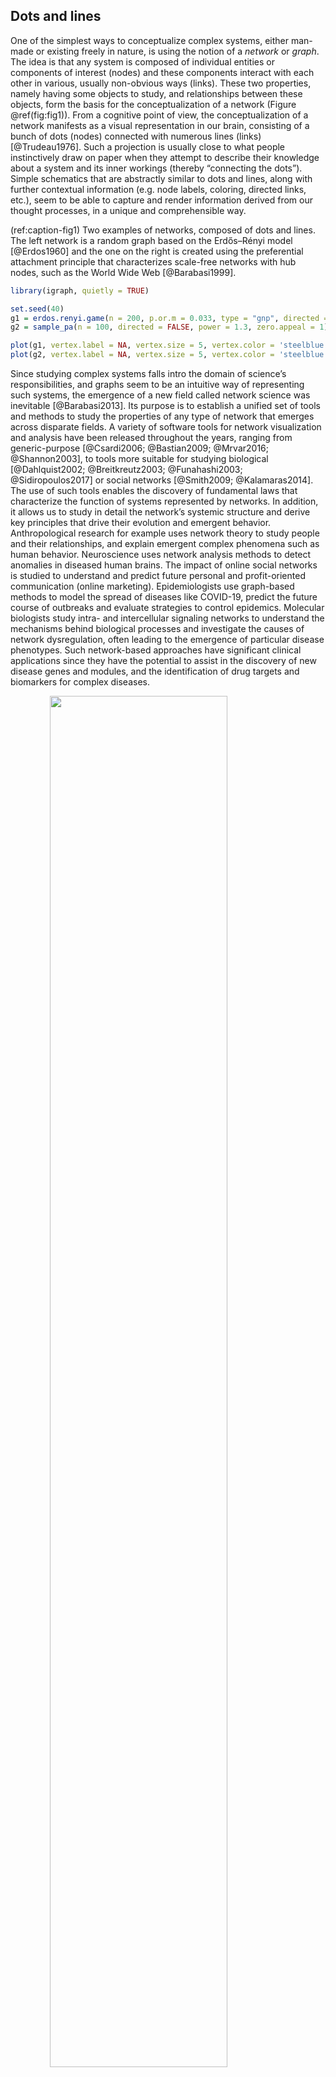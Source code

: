 ## Dots and lines {-}

One of the simplest ways to conceptualize complex systems, either man-made or existing freely in nature, is using the notion of a *network* or *graph*.
The idea is that any system is composed of individual entities or components of interest (nodes) and these components interact with each other in various, usually non-obvious ways (links).
These two properties, namely having some objects to study, and relationships between these objects, form the basis for the conceptualization of a network (Figure \@ref(fig:fig1)).
From a cognitive point of view, the conceptualization of a network manifests as a visual representation in our brain, consisting of a bunch of dots (nodes) connected with numerous lines (links) [@Trudeau1976].
Such a projection is usually close to what people instinctively draw on paper when they attempt to describe their knowledge about a system and its inner workings (thereby "connecting the dots").
Simple schematics that are abstractly similar to dots and lines, along with further contextual information (e.g. node labels, coloring, directed links, etc.), seem to be able to capture and render information derived from our thought processes, in a unique and comprehensible way.

(ref:caption-fig1) Two examples of networks, composed of dots and lines. The left network is a random graph based on the Erdős–Rényi model [@Erdos1960] and the one on the right is created using the preferential attachment principle that characterizes scale-free networks with hub nodes, such as the World Wide Web [@Barabasi1999].

```r
library(igraph, quietly = TRUE)

set.seed(40)
g1 = erdos.renyi.game(n = 200, p.or.m = 0.033, type = "gnp", directed = FALSE)
g2 = sample_pa(n = 100, directed = FALSE, power = 1.3, zero.appeal = 1)

plot(g1, vertex.label = NA, vertex.size = 5, vertex.color = 'steelblue')
plot(g2, vertex.label = NA, vertex.size = 5, vertex.color = 'steelblue')
```

Since studying complex systems falls intro the domain of science's responsibilities, and graphs seem to be an intuitive way of representing such systems, the emergence of a new field called network science was inevitable [@Barabasi2013].
Its purpose is to establish a unified set of tools and methods to study the properties of any type of network that emerges across disparate fields.
A variety of software tools for network visualization and analysis have been released throughout the years, ranging from generic-purpose [@Csardi2006; @Bastian2009; @Mrvar2016; @Shannon2003], to tools more suitable for studying biological [@Dahlquist2002; @Breitkreutz2003; @Funahashi2003; @Sidiropoulos2017] or social networks [@Smith2009; @Kalamaras2014].
The use of such tools enables the discovery of fundamental laws that characterize the function of systems represented by networks.
In addition, it allows us to study in detail the network's systemic structure and derive key principles that drive their evolution and emergent behavior. 
Anthropological research for example uses network theory to study people and their relationships, and explain emergent complex phenomena such as human behavior.
Neuroscience uses network analysis methods to detect anomalies in diseased human brains.
The impact of online social networks is studied to understand and predict future personal and profit-oriented communication (online marketing).
Epidemiologists use graph-based methods to model the spread of diseases like COVID-19, predict the future course of outbreaks and evaluate strategies to control epidemics.
Molecular biologists study intra- and intercellular signaling networks to understand the mechanisms behind biological processes and investigate the causes of network dysregulation, often leading to the emergence of particular disease phenotypes.
Such network-based approaches have significant clinical applications since they have the potential to assist in the discovery of new disease genes and modules, and the identification of drug targets and biomarkers for complex diseases.

```{=html}
<img src='https://media.giphy.com/media/eljCVpMrhepUSgZaVP/source.gif' style='display: block; margin-left: auto; margin-right: auto;' width='75%'></img>
```

The work presented in this thesis is heavily based on this network medicine paradigm, with causal molecular interaction networks as the main object of study.
Our primary focus is on protein-protein interaction (PPI) networks, with proteins as nodes and their physical contacts and interactions as links, and gene regulatory networks, represented for example by directed regulatory relationships between transcription factors and genes (TF-TG networks).
These types of networks demonstrate a system of signal transduction pathways connected by crosstalk and embedded in feedback loops, forming what is known as the *Prior Knowledge Network* (PKN).
The causality property of the PKN stems from the fact that the network links are directed (i.e. protein X affects protein Y) and signed (Y is inhibited or activated as a result).
It's exactly this causality information that allows the investigation of behaviors from a systems perspective.
Such networks form the basis for the study and computational modeling of cancer, which is another subject of investigation in this thesis.
In the subsequent chapters, we will discuss how we addressed problems related to the formalization, access and public sharing of the knowledge encoded in the PKN.

\newpage
